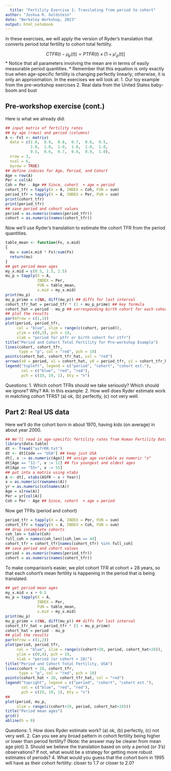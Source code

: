 ```yaml
---
  title: "Fertility Exercise 1: Translating from period to cohort"
author: "Joshua R. Goldstein"
date: "Berkeley Workshop, 2023"
output: html_notebook
---
```


  In these exercises, we will apply the version of Ryder's translation that converts period total fertility to cohort total fertility.

  
$$
CTFR\left(t - \mu_p(t)\right) = PTFR(t) \times \left[1 + \mu'_p(t) \right]
$$
  * Notice that all parameters involving the mean are in terms of easily measurable period quantities.
  * Remember that this equation is only exactly true when age-specific fertility is changing perfectly linearly; otherwise, it is only an approximation.
In the exercises we will look at:
  1. Our toy example from the pre-workshop exercises
  2. Real data from the United States baby-boom and bust

## Pre-workshop exercise (cont.)
Here is what we already did:
```r
## input matrix of fertility rates
## by age (rows) and period (columns)
A <- Fxt <- matrix(
  data = c(1.0,  0.9,  0.8,  0.7,  0.6,  0.5,
           1.0,  1.0,  1.0,  1.0,  1.0,  1.0,
           0.5,  0.6,  0.7,  0.8,  0.9,  1.0),
  nrow = 3,
  ncol = 6,
  byrow = TRUE)
## define indices for Age, Period, and Cohort
Age = row(A)
Per = col(A)
Coh = Per - Age ## Since, cohort  + age = period
cohort_tfr = tapply(X = A, INDEX = Coh, FUN = sum)
period_tfr = tapply(X = A, INDEX = Per, FUN = sum)
print(cohort_tfr)
print(period_tfr)
## save period and cohort values
period = as.numeric(names(period_tfr))
cohort = as.numeric(names(cohort_tfr))
```

Now we'll use Ryder's translation to estimate the cohort TFR from the period quantities.

```r
table_mean <- function(Fx, x.mid)
{
  mu = sum(x.mid * Fx)/sum(Fx)
  return(mu)
}
## get period mean ages
my_x.mid = c(0.5, 1.5, 2.5)
mu_p = tapply(X = A,
              INDEX = Per,
              FUN = table_mean,
              x.mid = my_x.mid)
print(mu_p)
mu_p_prime = c(NA, diff(mu_p)) ## diffs for last interval
cohort_tfr_hat = period_tfr * (1 + mu_p_prime) ## key formula
cohort_hat = period - mu_p ## corresponding birth cohort for each cohort_tfr
## plot the results
par(mfrow = c(1,1))
plot(period, period_tfr,
     col = "blue", xlim = range(c(cohort, period)),
     ylim = c(0,3), pch = 19,
     xlab = "period for ptfr or birth cohort for ctfr")
title("Period and Cohort Total Fertility for Pre-workshop Example")
lines(cohort, cohort_tfr,
      type = "p", col = "red", pch = 19)
points(cohort_hat, cohort_tfr_hat, col = "red")
arrows(x0 = period, x1 = cohort_hat, y0 = period_tfr, y1 = cohort_tfr_hat, col = "grey", length = 0.1)
legend("topleft", legend = c("period", "cohort", "cohort est."),
       col = c("blue", "red", "red"),
       pch = c(19, 19, 1), bty = "n")
```

Questions:
  1. Which cohort TFRs should we take seriously? Which should we ignore? Why?
  #A: In this example: 
  2. How well does Ryder estimate work in matching cohort TFRS? (a) ok, (b) perfectly, (c) not very well.

## Part 2: Real US data
Here we'll do the cohort born in about 1970, having kids (on average) in about year 2000.
```r
## We'll read in age-specific fertility rates from Human Fertility Database and put them in a matrix
library(data.table)
dt <- fread("asfrRR.txt")
dt <- dt[Code == "USA"] ## keep just USA
dt[, x := as.numeric(Age)] ## assign age variable as numeric "x"
dt[Age == "12-", x := 12] ## fix youngest and oldest ages
dt[Age == "55+", x := 55]
## put into a matrix using xtabs
A <- dt[, xtabs(ASFR ~ x + Year)]
x = as.numeric(rownames(A))
yr = as.numeric(colnames(A))
Age = x[row(A)]
Per = yr[col(A)]
Coh = Per - Age ## Since, cohort  + age = period
```

Now get TFRs (period and cohort)

```r
period_tfr = tapply(X = A, INDEX = Per, FUN = sum)
cohort_tfr = tapply(X = A, INDEX = Coh, FUN = sum)
## drop incomplete cohorts
coh_len = table(Coh)
full_coh = names(coh_len)[coh_len == 44]
cohort_tfr = cohort_tfr[names(cohort_tfr) %in% full_coh]
## save period and cohort values
period = as.numeric(names(period_tfr))
cohort = as.numeric(names(cohort_tfr))
```

To make comparison's easier, we plot cohort TFR at cohort + 28 years, so that each cohort's mean fertility is happening in the period that is being translated. 

```r
## get period mean ages
my_x.mid = x + 0.5
mu_p = tapply(X = A,
              INDEX = Per,
              FUN = table_mean,
              x.mid = my_x.mid)
print(mu_p)
mu_p_prime = c(NA, diff(mu_p)) ## diffs for last interval
cohort_tfr_hat = period_tfr * (1 + mu_p_prime)
cohort_hat = period - mu_p
## plot the results
par(mfrow = c(1,2))
plot(period, period_tfr,
     col = "blue", xlim = range(c(cohort+28, period, cohort_hat+28)),
     ylim = c(0,4), pch = 19,
     xlab = "period (or cohort + 28)")
title("Period and Cohort Total Fertility, USA")
lines(cohort + 28, cohort_tfr,
      type = "p", col = "red", pch = 19)
points(cohort_hat + 28, cohort_tfr_hat, col = "red")
legend("topright", legend = c("period", "cohort", "cohort est."),
       col = c("blue", "red", "red"),
       pch = c(19, 19, 1), bty = "n")
##
plot(period, mu_p,
     xlim = range(c(cohort+28, period, cohort_hat+28)))
title("Period mean ages")
grid()
abline(h = 0)
```

Questions:
  1. How does Ryder estimate work? (a) ok, (b) perfectly, (c) not very well.
  2. Can you see any broad pattern in cohort fertility being higher or lower than period fertility? (Note: the answer may be clearer from mean age plot)
  3. Should we believe the translation based on only a period (or 3's) observations? If not, what would be a strategy for getting more robust estimates of periods?
  4. What would you guess that the cohort born in 1995 will have as their cohort fertility: closer to 1.7 or closer to 2.0?